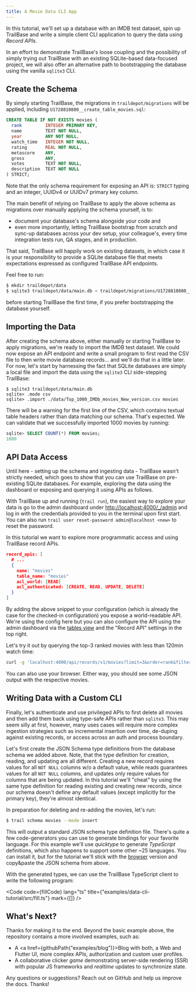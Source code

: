 ```yaml
---
title: A Movie Data CLI App
---
```



In this tutorial, we'll set up a database with an IMDB test dataset, spin up
TrailBase and write a simple client CLI application to query the data using
*Record APIs*.

In an effort to demonstrate TrailBase's loose coupling and the possibility of
simply trying out TrailBase with an existing SQLite-based data-focused
project, we will also offer an alternative path to bootstrapping the database
using the vanilla `sqlite3` CLI.


<GettingTrailBase/>

## Create the Schema

By simply starting TrailBase, the migrations in `traildepot/migrations` will be
applied, including `U1728810800__create_table_movies.sql`:

```sql
CREATE TABLE IF NOT EXISTS movies (
  rank         INTEGER PRIMARY KEY,
  name         TEXT NOT NULL,
  year         ANY NOT NULL,
  watch_time   INTEGER NOT NULL,
  rating       REAL NOT NULL,
  metascore    ANY,
  gross        ANY,
  votes        TEXT NOT NULL,
  description  TEXT NOT NULL
) STRICT;
```

Note that the only schema requirement for exposing an API is: `STRICT` typing
and an integer, UUIDv4 or UUIDv7 primary key column.

The main benefit of relying on TrailBase to apply the above schema as migrations
over manually applying the schema yourself, is to:

- document your database's schema alongside your code and
- even more importantly, letting TrailBase bootstrap from scratch and
  sync-up databases across your dev setup, your colleague's, every time
  integration tests run, QA stages, and in production.

That said, TrailBase will happily work on existing datasets, in which
case it is your responsibility to provide a SQLite database file that
meets expectations expressed as configured TrailBase API endpoints.

Feel free to run:

```bash
$ mkdir traildepot/data
$ sqlite3 traildepot/data/main.db < traildepot/migrations/U1728810800__create_table_movies.sql
```

before starting TrailBase the first time, if you prefer bootstrapping the
database yourself.

## Importing the Data

After creating the schema above, either manually or starting TrailBase to apply
migrations, we're ready to import the IMDB test dataset.
We could now expose an API endpoint and write a small program to first read the
CSV file to then write movie database records... and we'll do that in a little
later.
For now, let's start by harnessing the fact that SQLite databases are simply a
local file and import the data using the `sqlite3` CLI side-stepping TrailBase:

```
$ sqlite3 traildepot/data/main.db
sqlite> .mode csv
sqlite> .import ./data/Top_1000_IMDb_movies_New_version.csv movies
```

There will be a warning for the first line of the CSV, which contains textual
table headers rather than data matching our schema. That's expected.
We can validate that we successfully imported 1000 movies by running:

```sql
sqlite> SELECT COUNT(*) FROM movies;
1000
```

## API Data Access


<Aside type="note" title="Try TrailBase on Existing Datasets">
  Until here - setting up the schema and ingesting data - TrailBase wasn't
  strictly needed, which goes to show that you can use TrailBase on
  pre-existing SQLite databases. For example, exploring the data using the
  dashboard or exposing and querying it using APIs as follows.
</Aside>

With TrailBase up and running (`trail run`), the easiest way to explore your
data is go to the admin dashboard under
[http://localhost:4000/_/admin](http://localhost:4000/_/admin)
and log in with the credentials provided to you in the terminal upon
first start.
You can also run `trail user reset-password admin@localhost <new>` to reset the
password.

In this tutorial we want to explore more programmatic access and using
TrailBase record APIs.

```json
record_apis: [
  # ...
  {
    name: "movies"
    table_name: "movies"
    acl_world: [READ]
    acl_authenticated: [CREATE, READ, UPDATE, DELETE]
  }
]
```

By adding the above snippet to your configuration (which is already the case
for the checked-in configuration) you expose a world-readable API. We're using
the config here but you can also configure the API using the admin dashboard
via the
[tables view](http://localhost:4000/_/admin/tables?pageIndex=0&pageSize=20&table=movies)
and the "Record API" settings in the top right.

Let's try it out by querying the top-3 ranked movies with less than 120min
watch time:

```bash
curl -g 'localhost:4000/api/records/v1/movies?limit=3&order=rank&filter[watch_time][$lt]=120'
```

You can also use your browser. Either way, you should see some JSON output with
the respective movies.

## Writing Data with a Custom CLI

Finally, let's authenticate and use privileged APIs to first delete all movies
and then add them back using type-safe APIs rather than `sqlite3`. This
may seem silly at first, however, many uses cases will require more complex
ingestion strategies such as incremental insertion over time, de-duping against
existing records, or access across an auth and process boundary.

Let's first create the JSON Schema type definitions from the database schema we
added above. Note, that the type definition for creation, reading, and updating
are all different. Creating a new record requires values for all `NOT NULL`
columns w/o a default value, while reads guarantees values for all `NOT NULL`
columns, and updates only require values for columns that are being updated.
In this tutorial we'll "cheat" by using the same type definition for reading
existing and creating new records, since our schema doesn't define any default
values (except implicitly for the primary key), they're almost identical.

In preparation for deleting and re-adding the movies, let's run:

```bash
$ trail schema movies --mode insert
```

This will output a standard JSON schema type definition file. There's quite a few
code-generators you can use to generate bindings for your favorite language.
For this example we'll use _quicktype_ to generate _TypeScript_ definitions,
which also happens to support some other ~25 languages. You can install it, but
for the tutorial we'll stick with the [browser](https://app.quicktype.io/)
version and copy&paste the JSON schema from above.

With the generated types, we can use the TrailBase TypeScript client to write
the following program:


<Code
  code={fillCode}
  lang="ts"
  title={"examples/data-cli-tutorial/src/fill.ts"}
  mark={[]}
/>

## What's Next?

Thanks for making it to the end.
Beyond the basic example above, the repository contains a more involved examples, such as:

* A <a href={githubPath("examples/blog")}>Blog</a>
  with both, a Web and Flutter UI, more complex APIs, authorization and custom
  user profiles.
* A collaborative clicker *game* demonstrating server-side rendering (SSR) with
  popular JS frameworks and *realtime* updates to synchronize state.

Any questions or suggestions? Reach out on GitHub and help us improve the docs.
Thanks!
